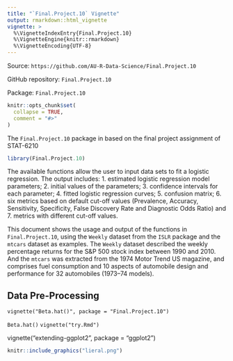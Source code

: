 ```yaml
---
title: "`Final.Project.10` Vignette"
output: rmarkdown::html_vignette
vignette: >
  %\VignetteIndexEntry{Final.Project.10}
  %\VignetteEngine{knitr::rmarkdown}
  %\VignetteEncoding{UTF-8}
---
```


Source: `https://github.com/AU-R-Data-Science/Final.Project.10`

GitHub repository: `Final.Project.10`

Package: `Final.Project.10`

```r
knitr::opts_chunk$set(
  collapse = TRUE,
  comment = "#>"
)
```

The `Final.Project.10` package in based on the final project assignment of STAT-6210

```r
library(Final.Project.10)
```

The available functions allow the user to input data sets to fit a logistic regression. The output includes: 1. estimated logistic regression model parameters; 2. initial values of the parameters; 3. confidence intervals for each parameter; 4. fitted logistic regression curves; 5. confusion matrix; 6. six metrics based on default cut-off values (Prevalence, Accuracy, Sensitivity, Specificity, False Discovery Rate and Diagnostic Odds Ratio) and 7. metrics with different cut-off values.

This document shows the usage and output of the functions in `Final.Project.10`, using the `Weekly` dataset from the `ISLR` package and the `mtcars` dataset as examples. The `Weekly` dataset described the weekly percentage returns for the S&P 500 stock index between 1990 and 2010. And the `mtcars` was extracted from the 1974 Motor Trend US magazine, and comprises fuel consumption and 10 aspects of automobile design and performance for 32 automobiles (1973--74 models).

## Data Pre-Processing

`vignette("Beta.hat()", package = "Final.Project.10")`

`Beta.hat()` `vignette("try.Rmd")`

vignette("extending-ggplot2", package = "ggplot2")

```r
knitr::include_graphics("lieral.png")
```
